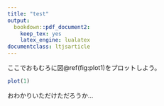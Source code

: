 ```yaml
---
title: "test"
output:
  bookdown::pdf_document2:
    keep_tex: yes
    latex_engine: lualatex 
documentclass: ltjsarticle
---
```


ここでおもむろに図\@ref(fig:plot1)をプロットしよう。

```r
plot(1)
```

おわかりいただけただろうか...
